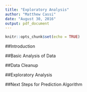 ---
title: "Exploratory Analysis"
author: "Matthew Cassi"
date: "August 30, 2016"
output: pdf_document
---

```{r setup, include=FALSE}
knitr::opts_chunk$set(echo = TRUE)
```

##Introduction

##Basic Analysis of Data

##Data Cleanup

##Exploratory Analysis

##Next Steps for Prediction Algorithm